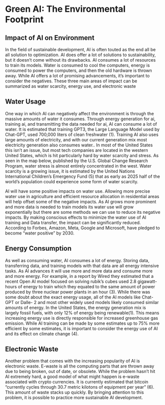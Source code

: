 # Green AI: The Environmental Footprint

## Impact of AI on Environment {-}

In the field of sustainable development, AI is often touted as the end all be all solution to optimization. AI does offer a lot of solutions to sustainability, but it doesn't come without its drawbacks. AI consumes a lot of resources to train its models. Water is consumed to cool the computers, energy is consumed to power the computers, and then the old hardware is thrown away. While AI offers a lot of promising advancements, it's important to consider the negatives. These three main areas of impact can be summarized as water scarcity, energy use, and electronic waste

## Water Usage {-}

One way in which AI can negatively affect the environment is through the massive amounts of water it consumes. Through energy generation for ai, training ai, and transmitting the data needed for ai, AI can consume a lot of water. It is estimated that training GPT3, the Large Language Model used by Chat-GPT, used 700,000 liters of clean freshwater (1). Training AI also uses large amounts of electricity, and with our current generation mix most electricity generation also consumes water.. In most of the United States this isn't an issue, but most tech companies are located in the western United States, which is hit particularly hard by water scarcity and stress. As seen in the map below, published by the U.S. Global Change Research Program, water stress is almost entirely concentrated in the west. Water scarcity is a growing issue, it is estimated by the United Nations International Children's Emergency Fund (5) that as early as 2025 half of the world's population could experience some form of water scarcity.

AI will have some positive impacts on water use. Allowing more precise water use in agriculture and efficient resource allocation in residential areas will help offset some of the negative impacts. As AI grows more prominent and more data is needed to train models its water use will grow exponentially but there are some methods we can use to reduce its negative impacts. By making conscious effects to minimize the water use of AI training and Data transfer, the impact can be significantly reduced.  According to Forbes, Amazon, Meta, Google and Microsoft, have pledged to become "water positive" by 2030.


## Energy Consumption {-}


As well as consuming water, AI consumes a lot of energy. Storing data, transferring data, and training models with that data are all energy intensive tasks. As AI advances it will use more and more data and consume more and more energy. For example, in a report by Wired they estimated that a recent Open AI model focused on solving rubik's cubes used 2.8 gigawatt-hours of energy to train which they equated to the same amount of power produced by three nuclear power plants in an hour (3). While there was some doubt about the exact energy usage, all of the AI models like Chat-GPT or Dalle- 2 and most other widely used models likely consumed similar amounts of energy. In the United States, the energy generation mix is largely fossil fuels, with only 12% of energy being renewable(1). This means increasing energy use is directly responsible for increased greenhouse gas emission. While AI training can be made by some estimates up to 75% more efficient by some estimates, it is  important to consider the energy use of AI and its effect on climate change (4).


## Electronic Waste {-}

Another problem that comes with the increasing popularity of AI is electronic waste. E-waste is all the computing parts that are thrown away due to being broken, out of date, or obsolete. While the problem hasn't hit AI extremely hard, a good model of what might happen is e-waste associated with crypto currencies. It is currently estimated that bitcoin “currently cycles through 30.7 metric kilotons of equipment per year” (6). This amount of waste stacks up quickly. By bringing attention to this problem, it is possible to practice more sustainable AI development.